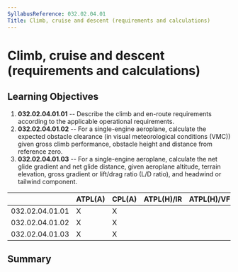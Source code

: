 ```yaml
---
SyllabusReference: 032.02.04.01
Title: Climb, cruise and descent (requirements and calculations)
---
```


# Climb, cruise and descent (requirements and calculations)

## Learning Objectives

1.  **032.02.04.01.01** -- Describe the climb and en-route requirements
    according to the applicable operational requirements.
2.  **032.02.04.01.02** -- For a single-engine aeroplane, calculate the expected
    obstacle clearance (in visual meteorological conditions (VMC)) given gross
    climb performance, obstacle height and distance from reference zero.
3.  **032.02.04.01.03** -- For a single-engine aeroplane, calculate the net
    glide gradient and net glide distance, given aeroplane altitude, terrain
    elevation, gross gradient or lift/drag ratio (L/D ratio), and headwind or
    tailwind component.

|                 | ATPL(A) | CPL(A) | ATPL(H)/IR | ATPL(H)/VFR | CPL(H) | IR  | CBIR(A) |
| --------------- | ------- | ------ | ---------- | ----------- | ------ | --- | ------- |
| 032.02.04.01.01 | X       | X      |            |             |        |     |         |
| 032.02.04.01.02 | X       | X      |            |             |        |     |         |
| 032.02.04.01.03 | X       | X      |            |             |        |     |         |

## Summary
